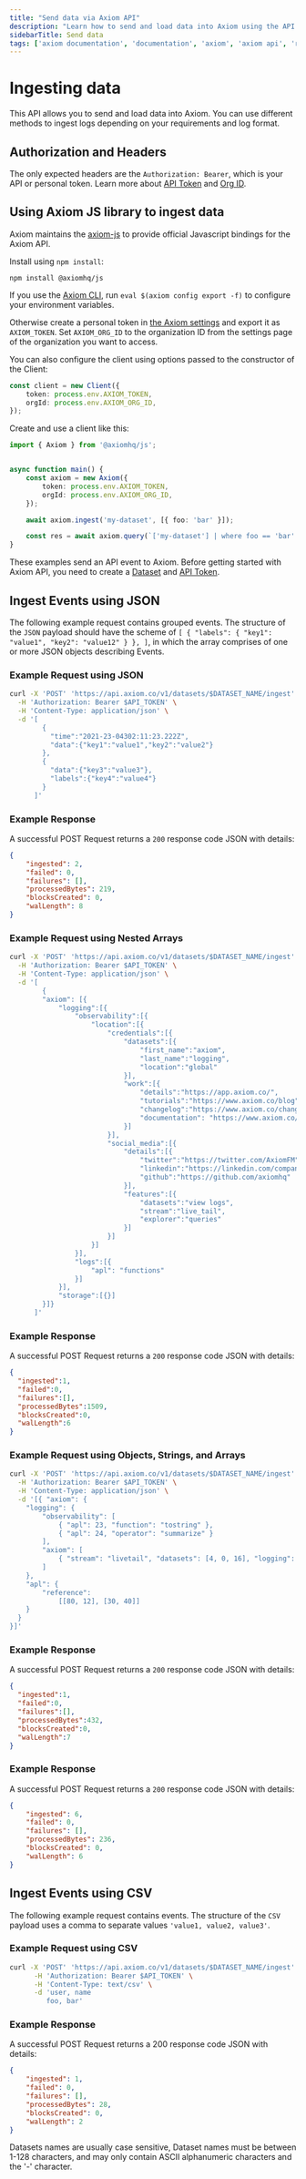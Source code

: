 ```yaml
---
title: "Send data via Axiom API"
description: "Learn how to send and load data into Axiom using the API."
sidebarTitle: Send data
tags: ['axiom documentation', 'documentation', 'axiom', 'axiom api', 'rest api', 'rest', 'authorization', 'headers', 'send data', 'ingesting', 'json', 'arrays', 'nested arrays', 'objects', 'strings', 'csv', 'response']
---
```


# Ingesting data

This API allows you to send and load data into Axiom. You can use different methods to ingest logs depending on your requirements and log format.

## Authorization and Headers

The only expected headers are the `Authorization: Bearer`, which is your API or personal token. Learn more about [API Token](/docs/reference/tokens) and [Org ID](/docs/restapi/introduction#organization-id).

## Using Axiom JS library to ingest data

Axiom maintains the [axiom-js](https://github.com/axiomhq/axiom-js) to provide official Javascript bindings for the Axiom API.

Install using `npm install`:

```shell
npm install @axiomhq/js
```

If you use the [Axiom CLI](https://github.com/axiomhq/cli), run `eval $(axiom config export -f)` to configure your environment variables.

Otherwise create a personal token in [the Axiom settings](https://app.axiom.co/profile) and export it as `AXIOM_TOKEN`. Set `AXIOM_ORG_ID` to the organization ID from the settings page of the organization you want to access.

You can also configure the client using options passed to the constructor of the Client:

```ts
const client = new Client({
    token: process.env.AXIOM_TOKEN,
    orgId: process.env.AXIOM_ORG_ID,
});
```

Create and use a client like this:

```ts
import { Axiom } from '@axiomhq/js';


async function main() {
    const axiom = new Axiom({
        token: process.env.AXIOM_TOKEN,
        orgId: process.env.AXIOM_ORG_ID,
    });

    await axiom.ingest('my-dataset', [{ foo: 'bar' }]);

    const res = await axiom.query(`['my-dataset'] | where foo == 'bar' | limit 100`);
}
```

These examples send an API event to Axiom. Before getting started with Axiom API, you need to create a [Dataset](/docs/usage/settings#dataset) and [API Token](/docs/usage/settings#token).

## Ingest Events using JSON

The following example request contains grouped events. The structure of the `JSON` payload should have the scheme of `[ { "labels": { "key1": "value1", "key2": "value12" } }, ]`, in which the array comprises of one or more JSON objects describing Events.

### Example Request using JSON

```bash
curl -X 'POST' 'https://api.axiom.co/v1/datasets/$DATASET_NAME/ingest' \
  -H 'Authorization: Bearer $API_TOKEN' \
  -H 'Content-Type: application/json' \
  -d '[
        {
          "time":"2021-23-04302:11:23.222Z",
          "data":{"key1":"value1","key2":"value2"}
        },
        {
          "data":{"key3":"value3"},
          "labels":{"key4":"value4"}
        }
      ]'
```

### Example Response

A successful POST Request returns a `200` response code JSON with details:

```json
{
    "ingested": 2,
    "failed": 0,
    "failures": [],
    "processedBytes": 219,
    "blocksCreated": 0,
    "walLength": 8
}
```

### Example Request using Nested Arrays

```bash
curl -X 'POST' 'https://api.axiom.co/v1/datasets/$DATASET_NAME/ingest' \
  -H 'Authorization: Bearer $API_TOKEN' \
  -H 'Content-Type: application/json' \
  -d '[
        {
        "axiom": [{
            "logging":[{
                "observability":[{
                    "location":[{
                        "credentials":[{
                            "datasets":[{
                                "first_name":"axiom",
                                "last_name":"logging",
                                "location":"global"
                            }],
                            "work":[{
                                "details":"https://app.axiom.co/",
                                "tutorials":"https://www.axiom.co/blog",
                                "changelog":"https://www.axiom.co/changelog",
                                "documentation": "https://www.axiom.co/docs"
                            }]
                        }],
                        "social_media":[{
                            "details":[{
                                "twitter":"https://twitter.com/AxiomFM",
                                "linkedin":"https://linkedin.com/company/axiomhq",
                                "github":"https://github.com/axiomhq"
                            }],
                            "features":[{
                                "datasets":"view logs",
                                "stream":"live_tail",
                                "explorer":"queries"
                            }]
                        }]
                    }]
                }],
                "logs":[{
                    "apl": "functions"
                }]
            }],
            "storage":[{}]
        }]}
      ]'
```

### Example Response

A successful POST Request returns a `200` response code JSON with details:

```json
{
  "ingested":1,
  "failed":0,
  "failures":[],
  "processedBytes":1509,
  "blocksCreated":0,
  "walLength":6
}
```

### Example Request using Objects, Strings, and Arrays

```bash
curl -X 'POST' 'https://api.axiom.co/v1/datasets/$DATASET_NAME/ingest' \
  -H 'Authorization: Bearer $API_TOKEN' \
  -H 'Content-Type: application/json' \
  -d '[{ "axiom": {
    "logging": {
        "observability": [
            { "apl": 23, "function": "tostring" },
            { "apl": 24, "operator": "summarize" }
        ],
        "axiom": [
            { "stream": "livetail", "datasets": [4, 0, 16], "logging": "observability", "metrics": 8, "dashboard": 10, "alerting": "kubernetes" }
        ]
    },
    "apl": {
        "reference":
            [[80, 12], [30, 40]]
    }
  }
}]'
```

### Example Response

A successful POST Request returns a `200` response code JSON with details:

```json
{
  "ingested":1,
  "failed":0,
  "failures":[],
  "processedBytes":432,
  "blocksCreated":0,
  "walLength":7
}
```

### Example Response

A successful POST Request returns a `200` response code JSON with details:

```json
{
    "ingested": 6,
    "failed": 0,
    "failures": [],
    "processedBytes": 236,
    "blocksCreated": 0,
    "walLength": 6
}
```

## Ingest Events using CSV

The following example request contains events. The structure of the `CSV` payload uses a comma to separate values `'value1, value2, value3'`.

### Example Request using CSV

```bash
curl -X 'POST' 'https://api.axiom.co/v1/datasets/$DATASET_NAME/ingest' \
      -H 'Authorization: Bearer $API_TOKEN' \
      -H 'Content-Type: text/csv' \
      -d 'user, name
         foo, bar'
```

### Example Response

A successful POST Request returns a 200 response code JSON with details:

```json
{
    "ingested": 1,
    "failed": 0,
    "failures": [],
    "processedBytes": 28,
    "blocksCreated": 0,
    "walLength": 2
}
```

Datasets names are usually case sensitive, Dataset names must be between 1-128 characters, and may only contain ASCII alphanumeric characters and the '-' character.
